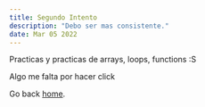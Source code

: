 ```yaml
---
title: Segundo Intento
description: "Debo ser mas consistente."
date: Mar 05 2022
---
```


Practicas y practicas de arrays, loops, functions :S

Algo me falta por hacer click

Go back [home](/).

